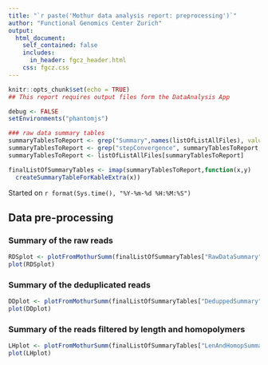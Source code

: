 ```yaml
---
title: "`r paste('Mothur data analysis report: preprocessing')`"
author: "Functional Genomics Center Zurich"
output: 
  html_document:
    self_contained: false
    includes:
      in_header: fgcz_header.html
    css: fgcz.css
---
```


```r
knitr::opts_chunk$set(echo = TRUE)
## This report requires output files form the DataAnalysis App

debug <- FALSE
setEnvironments("phantomjs")
```

```r
### raw data summary tables
summaryTablesToReport <- grep("Summary",names(listOfListAllFiles), value = T)
summaryTablesToReport <- grep("stepConvergence", summaryTablesToReport, invert = T, value = T)
summaryTablesToReport <- listOfListAllFiles[summaryTablesToReport]

finalListOfSummaryTables <- imap(summaryTablesToReport,function(x,y)
  createSummaryTableForKableExtra(x))
```

Started on `r format(Sys.time(), "%Y-%m-%d %H:%M:%S")`

## Data pre-processing {.tabset}

### Summary of the raw reads
```r
RDSplot <- plotFromMothurSumm(finalListOfSummaryTables["RawDataSummary"]$RawDataSummary)
plot(RDSplot)
```

### Summary of the deduplicated reads
```r
DDplot <- plotFromMothurSumm(finalListOfSummaryTables["DeduppedSummary"]$DeduppedSummary)
plot(DDplot)
```

### Summary of the reads filtered by length and homopolymers
```r
LHplot <- plotFromMothurSumm(finalListOfSummaryTables["LenAndHomopSummary"]$LenAndHomopSummary)
plot(LHplot)
```
